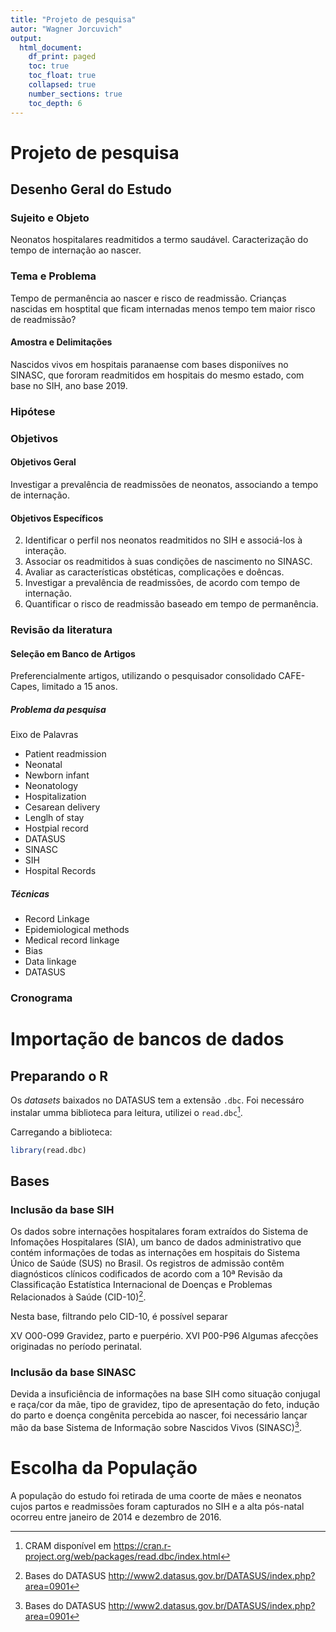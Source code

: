 ```yaml
---
title: "Projeto de pesquisa"
autor: "Wagner Jorcuvich"
output:
  html_document:
    df_print: paged
    toc: true
    toc_float: true
    collapsed: true
    number_sections: true
    toc_depth: 6
---
```


# Projeto de pesquisa

## Desenho Geral do Estudo

### Sujeito e Objeto

Neonatos hospitalares readmitidos a termo saudável.
Caracterização do tempo de internação ao nascer.

### Tema e Problema

Tempo de permanência ao nascer e risco de readmissão.
Crianças nascidas em hosptital que ficam internadas menos tempo tem maior risco de readmissão?

#### Amostra e Delimitações

Nascidos vivos em hospitais paranaense com bases disponiíves no SINASC, que fororam readmitidos em hospitais do mesmo estado, com base no SIH, ano base 2019.

### Hipótese


### Objetivos
#### Objetivos Geral

Investigar a prevalência de readmissões de neonatos, associando a tempo de internação.

#### Objetivos Específicos

2. Identificar o perfil nos neonatos readmitidos no SIH e associá-los à interação.
3. Associar os readmitidos à suas condições de nascimento no SINASC.
4. Avaliar as características obstéticas, complicações e doêncas.
5. Investigar a prevalência de readmissões, de acordo com tempo de internação.
7. Quantificar o risco de readmissão baseado em tempo de permanência. 

### Revisão da literatura

#### Seleção em Banco de Artigos

Preferencialmente artigos, utilizando o pesquisador consolidado CAFE-Capes, limitado a 15 anos.

##### Problema da pesquisa

Eixo de Palavras

* Patient readmission
* Neonatal
* Newborn infant
* Neonatology
* Hospitalization
* Cesarean delivery
* Lenglh of stay
* Hostpial record
* DATASUS
* SINASC
* SIH
* Hospital Records

##### Técnicas

* Record Linkage
* Epidemiological methods
* Medical record linkage
* Bias
* Data linkage
* DATASUS


### Cronograma
<!---
### Desenho metodológico
### Restultados esperados
### Possíveis impactos

### Contribuição Científica
-->



# Importação de bancos de dados

## Preparando o R

Os *datasets* baixados no DATASUS tem a extensão `.dbc`. Foi necessáro instalar umma biblioteca para leitura, utilizei o `read.dbc`[^1].

[^1]: CRAM disponível em <https://cran.r-project.org/web/packages/read.dbc/index.html>


Carregando a biblioteca:
```r
library(read.dbc)
```

## Bases

### Inclusão da base SIH

Os dados sobre internações hospitalares foram extraídos do Sistema de Infomações Hospitalares (SIA), um banco de dados administrativo que contém informações de todas as internações em hospitais do Sistema Único de Saúde (SUS) no Brasil. Os registros de admissão contêm diagnósticos clínicos codificados de acordo com a 10ª Revisão da Classificação Estatística Internacional de Doenças e Problemas Relacionados à Saúde (CID-10)[^2].


Nesta base, filtrando pelo CID-10, é possível separar 

XV	O00-O99	Gravidez, parto e puerpério.
XVI	P00-P96	Algumas afecções originadas no período perinatal.



### Inclusão da base SINASC

Devida a insuficiência de informações na base SIH como situação conjugal e raça/cor da mãe, tipo de gravidez, tipo de apresentação do feto, indução do parto e doença congênita percebida ao nascer, foi necessário lançar mão da base  Sistema de Informação sobre Nascidos Vivos (SINASC)[^2].

[^2]: Bases do DATASUS <http://www2.datasus.gov.br/DATASUS/index.php?area=0901>

# Escolha da População

A população do estudo foi retirada de uma coorte de mães e neonatos cujos partos e readmissões foram capturados no SIH e a alta pós-natal ocorreu entre janeiro de 2014 e dezembro de 2016.



